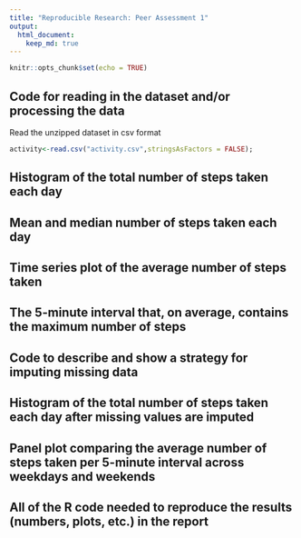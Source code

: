 ```yaml
---
title: "Reproducible Research: Peer Assessment 1"
output: 
  html_document:
    keep_md: true
---
```

```r
knitr::opts_chunk$set(echo = TRUE)
```

## Code for reading in the dataset and/or processing the data

Read the unzipped dataset in csv format
```r
activity<-read.csv("activity.csv",stringsAsFactors = FALSE);
```

## Histogram of the total number of steps taken each day
## Mean and median number of steps taken each day
## Time series plot of the average number of steps taken
## The 5-minute interval that, on average, contains the maximum number of steps
## Code to describe and show a strategy for imputing missing data
## Histogram of the total number of steps taken each day after missing values are imputed
## Panel plot comparing the average number of steps taken per 5-minute interval across weekdays and weekends
## All of the R code needed to reproduce the results (numbers, plots, etc.) in the report
